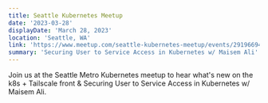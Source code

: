 ```yaml
---
title: Seattle Kubernetes Meetup
date: '2023-03-28'
displayDate: 'March 28, 2023'
location: 'Seattle, WA'
link: 'https://www.meetup.com/seattle-kubernetes-meetup/events/291966949/'
summary: 'Securing User to Service Access in Kubernetes w/ Maisem Ali'
---
```


Join us at the Seattle Metro Kubernetes meetup to hear what's new on the k8s + Tailscale front & Securing User to Service Access in Kubernetes w/ Maisem Ali.
